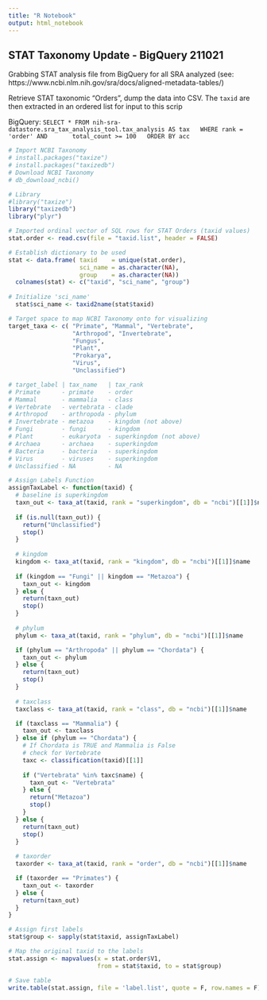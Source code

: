 ```yaml
---
title: "R Notebook"
output: html_notebook
---
```

## STAT Taxonomy Update - BigQuery 211021

Grabbing STAT analysis file from BigQuery for all SRA analyzed
(see: https://www.ncbi.nlm.nih.gov/sra/docs/aligned-metadata-tables/)


Retrieve STAT taxonomic "Orders", dump the data into CSV.
The `taxid` are then extracted in an ordered list for input to this
scrip

BigQuery: 
`
  SELECT * FROM nih-sra-datastore.sra_tax_analysis_tool.tax_analysis AS tax
  WHERE rank = 'order' AND
      total_count >= 100
  ORDER BY acc
`

```r
# Import NCBI Taxonomy
# install.packages("taxize")
# install.packages("taxizedb")
# Download NCBI Taxonomy
# db_download_ncbi()

# Library
#library("taxize")
library("taxizedb")
library("plyr")

```


```r
# Imported ordinal vector of SQL rows for STAT Orders (taxid values)
stat.order <- read.csv(file = "taxid.list", header = FALSE)

# Establish dictionary to be used
stat <- data.frame( taxid    = unique(stat.order),
                    sci_name = as.character(NA),
                    group    = as.character(NA))
  colnames(stat) <- c("taxid", "sci_name", "group")
  
# Initialize 'sci_name'
  stat$sci_name <- taxid2name(stat$taxid)
```  
  
```r
# Target space to map NCBI Taxonomy onto for visualizing
target_taxa <- c( "Primate", "Mammal", "Vertebrate",
                  "Arthropod", "Invertebrate",
                  "Fungus",
                  "Plant",
                  "Prokarya",
                  "Virus",
                  "Unclassified")

# target_label | tax_name   | tax_rank
# Primate      - primate    - order
# Mammal       - mammalia   - class
# Vertebrate   - vertebrata - clade
# Arthropod    - arthropoda - phylum
# Invertebrate - metazoa    - kingdom (not above)
# Fungi        - fungi      - kingdom
# Plant        - eukaryota  - superkingdom (not above)
# Archaea      - archaea    - superkingdom
# Bacteria     - bacteria   - superkingdom
# Virus        - viruses    - superkingdom
# Unclassified - NA         - NA
```

```r
# Assign Labels Function
assignTaxLabel <- function(taxid) {
  # baseline is superkingdom
  taxn_out <- taxa_at(taxid, rank = "superkingdom", db = "ncbi")[[1]]$name
  
  if (is.null(taxn_out)) {
    return("Unclassified")
    stop()
  }
  
  # kingdom
  kingdom <- taxa_at(taxid, rank = "kingdom", db = "ncbi")[[1]]$name
  
  if (kingdom == "Fungi" || kingdom == "Metazoa") {
    taxn_out <- kingdom
  } else {
    return(taxn_out)
    stop()
  }
  
  # phylum
  phylum <- taxa_at(taxid, rank = "phylum", db = "ncbi")[[1]]$name

  if (phylum == "Arthropoda" || phylum == "Chordata") {
    taxn_out <- phylum
  } else {
    return(taxn_out)
    stop()
  }
  
  # taxclass
  taxclass <- taxa_at(taxid, rank = "class", db = "ncbi")[[1]]$name

  if (taxclass == "Mammalia") {
    taxn_out <- taxclass
  } else if (phylum == "Chordata") {
    # If Chordata is TRUE and Mammalia is False
    # check for Vertebrate
    taxc <- classification(taxid)[[1]]
    
    if ("Vertebrata" %in% taxc$name) {
      taxn_out <- "Vertebrata"
    } else {
      return("Metazoa")
      stop()
    }
  } else {
    return(taxn_out)
    stop()
  }
  
  # taxorder
  taxorder <- taxa_at(taxid, rank = "order", db = "ncbi")[[1]]$name

  if (taxorder == "Primates") {
    taxn_out <- taxorder
  } else {
    return(taxn_out)
  }
}
```

```r
# Assign first labels
stat$group <- sapply(stat$taxid, assignTaxLabel)

# Map the original taxid to the labels
stat.assign <- mapvalues(x = stat.order$V1,
                         from = stat$taxid, to = stat$group)
```

```r
# Save table
write.table(stat.assign, file = 'label.list', quote = F, row.names = F)

```
